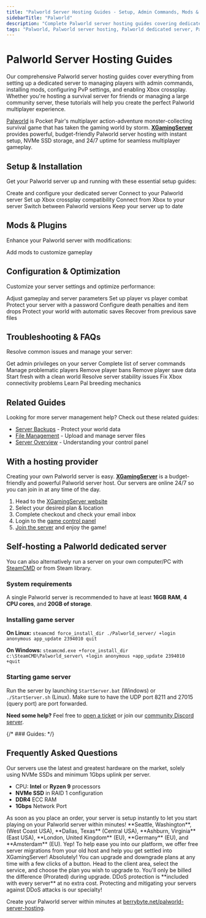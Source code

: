 ```yaml
---
title: "Palworld Server Hosting Guides - Setup, Admin Commands, Mods & Troubleshooting"
sidebarTitle: "Palworld"
description: "Complete Palworld server hosting guides covering dedicated server setup, admin commands, PvP configuration, mod installation, Xbox crossplay, and troubleshooting common server issues."
tags: "Palworld, Palworld server hosting, Palworld dedicated server, Palworld multiplayer, Palworld admin commands, Palworld mods"
---
```


# Palworld Server Hosting Guides

Our comprehensive Palworld server hosting guides cover everything from setting up a dedicated server to managing players with admin commands, installing mods, configuring PvP settings, and enabling Xbox crossplay. Whether you're hosting a survival server for friends or managing a large community server, these tutorials will help you create the perfect Palworld multiplayer experience.

[Palworld](https://store.steampowered.com/app/1623730/palworld/) is Pocket Pair's multiplayer action-adventure monster-collecting survival game that has taken the gaming world by storm. **[XGamingServer](https://xgamingserver.com/palworld-server-hosting)** provides powerful, budget-friendly Palworld server hosting with instant setup, NVMe SSD storage, and 24/7 uptime for seamless multiplayer gameplay.

## Setup & Installation

Get your Palworld server up and running with these essential setup guides:

<CardGroup cols={2}>
  <Card title="Setup Palworld Server" href="/games/palworld/setup-server" icon="server">
    Create and configure your dedicated server
  </Card>
  <Card title="Join Your Server" href="/games/palworld/join-server" icon="users">
    Connect to your Palworld server
  </Card>
  <Card title="Xbox Dedicated Server" href="/games/palworld/setup-xbox-dedicated-server" icon="gamepad-2">
    Set up Xbox crossplay compatibility
  </Card>
  <Card title="Join Xbox Server" href="/games/palworld/join-xbox-server" icon="xbox">
    Connect from Xbox to your server
  </Card>
  <Card title="Change Server Version" href="/games/palworld/change-server-version" icon="code-branch">
    Switch between Palworld versions
  </Card>
  <Card title="Update Server" href="/games/palworld/update-server" icon="download">
    Keep your server up to date
  </Card>
</CardGroup>

## Mods & Plugins

Enhance your Palworld server with modifications:

<CardGroup cols={2}>
  <Card title="Install Mods" href="/games/palworld/install-mods" icon="puzzle-piece">
    Add mods to customize gameplay
  </Card>
</CardGroup>

## Configuration & Optimization

Customize your server settings and optimize performance:

<CardGroup cols={2}>
  <Card title="Configure Server Settings" href="/games/palworld/configure-server-settings" icon="settings">
    Adjust gameplay and server parameters
  </Card>
  <Card title="Enable PvP" href="/games/palworld/enable-pvp" icon="swords">
    Set up player vs player combat
  </Card>
  <Card title="Set Server Password" href="/games/palworld/set-server-password" icon="lock">
    Protect your server with a password
  </Card>
  <Card title="Item Drop Penalty" href="/games/palworld/item-drop-penalty" icon="skull">
    Configure death penalties and item drops
  </Card>
  <Card title="Enable Autosave & Backups" href="/games/palworld/enable-autosave-automatic-backups" icon="floppy-disk">
    Protect your world with automatic saves
  </Card>
  <Card title="Restore Backup" href="/games/palworld/restore-autosave-backup" icon="clock-rotate-left">
    Recover from previous save files
  </Card>
</CardGroup>

## Troubleshooting & FAQs

Resolve common issues and manage your server:

<CardGroup cols={2}>
  <Card title="Become an Admin" href="/games/palworld/become-an-admin" icon="crown">
    Get admin privileges on your server
  </Card>
  <Card title="All Admin Commands" href="/games/palworld/all-admin-commands" icon="terminal">
    Complete list of server commands
  </Card>
  <Card title="Ban and Kick Players" href="/games/palworld/ban-and-kick-players" icon="user-slash">
    Manage problematic players
  </Card>
  <Card title="Unban Players" href="/games/palworld/unban-players" icon="user-check">
    Remove player bans
  </Card>
  <Card title="Delete Player Data" href="/games/palworld/delete-player-data" icon="trash">
    Remove player save data
  </Card>
  <Card title="Reset Server" href="/games/palworld/reset-server" icon="rotate-ccw">
    Start fresh with a clean world
  </Card>
  <Card title="Fix Server Crashes" href="/games/palworld/fix-server-crashes" icon="wrench">
    Resolve server stability issues
  </Card>
  <Card title="Xbox Platform Error" href="/games/palworld/xbox-platform-error" icon="exclamation-triangle">
    Fix Xbox connectivity problems
  </Card>
  <Card title="Breed Pals Guide" href="/games/palworld/breed-pals" icon="heart">
    Learn Pal breeding mechanics
  </Card>
</CardGroup>

## Related Guides

Looking for more server management help? Check out these related guides:

- [Server Backups](/panel/backups) - Protect your world data
- [File Management](/panel/importing-files) - Upload and manage server files
- [Server Overview](/panel/overview) - Understanding your control panel

## With a hosting provider
Creating your own Palworld server is easy. **[XGamingServer](https://xgamingserver.com/)** is a budget-friendly and powerful Palworld server host. Our servers are online 24/7 so you can join in at any time of the day.

1. Head to the [XGamingServer website](https://xgamingserver.com/palworld-server-hosting)
2. Select your desired plan & location
3. Complete checkout and check your email inbox
4. Login to the [game control panel](https://game.xgamingserver.com)
5. [Join the server](./join-server) and enjoy the game!

## Self-hosting a Palworld dedicated server

You can also alternatively run a server on your own computer/PC with [SteamCMD](https://developer.valvesoftware.com/wiki/SteamCMD) or from Steam library.

### System requirements

A single Palworld server is recommended to have at least **16GB RAM**, **4 CPU cores**, and **20GB of storage**.

### Installing game server

**On Linux:**
`steamcmd force_install_dir ./Palworld_server/ +login anonymous app_update 2394010 quit`

**On Windows:**
`steamcmd.exe +force_install_dir c:\SteamCMD\Palworld_server\ +login anonymous +app_update 2394010 +quit`

### Starting game server

Run the server by launching `StartServer.bat` (Windows) or `./StartServer.sh` (Linux). Make sure to have the UDP port 8211 and 27015 (query port) are port forwarded.


**Need some help?** Feel free to [open a ticket](https://xgamingserver.com/support) or join our [community Discord server](https://xgamingserver.com/discord).

{/* ### Guides: 
<Card title="How to Join a Palworld Server?" href="/games/Palworld/join-server">
</Card> */}

## Frequently Asked Questions

<AccordionGroup>

<Accordion title="What are the specs on the servers?">
Our servers use the latest and greatest hardware on the market, solely using NVMe SSDs and minimum 1Gbps uplink per server.

- CPU: **Intel** or **Ryzen 9** processors
- **NVMe SSD** in RAID 1 configuration
- **DDR4** ECC RAM
- **1Gbps** Network Port
</Accordion>

<Accordion title="How long does setup take?">
As soon as you place an order, your server is setup instantly to let you start playing on your Palworld server within minutes!
</Accordion>

<Accordion title="What locations are the servers in?">
**Seattle, Washington**, (West Coast USA), **Dallas, Texas** (Central USA), **Ashburn, Virginia** (East USA), **London, United Kingdom** (EU), **Germany** (EU), and **Amsterdam** (EU).
</Accordion>

<Accordion title="Can I migrate my existing server to XGamingServer?">
Yep! To help ease you into our platform, we offer free server migrations from your old host and help you get settled into XGamingServer!
</Accordion>

<Accordion title="Can I upgrade/downgrade my server later on?">
Absolutely! You can upgrade and downgrade plans at any time with a few clicks of a button. Head to the client area, select the service, and choose the plan you wish to upgrade to. You'll only be billed the difference (Prorated) during upgrade.
</Accordion>

<Accordion title="Are the servers DDoS protected?">
DDoS protection is **included with every server** at no extra cost. Protecting and mitigating your servers against DDoS attacks is our specialty!
</Accordion>

</AccordionGroup>


Create your Palworld server within minutes at [berrybyte.net/palworld-server-hosting](https://xgamingserver.com/palworld-server-hosting).